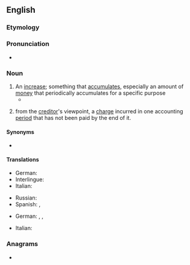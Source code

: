 ==English==

===Etymology===
{{suffix|en|accrue|al}}

===Pronunciation===
* {{IPA|en|/əˈkɹuːəl/}}

===Noun===
{{wikipedia}}
{{en-noun}}

# An [[increase]]; something that [[accumulate]]s, especially an amount of [[money]] that periodically accumulates for a specific purpose
#* {{quote-book|en|1985|Medury Bhaskara Rao|Foreign Collaboration Agreements: Some Issues: an Intensive Study of Income-tax, Foreign Exchange & Other Related Problems||104|The finding out of the source '''accrual''' or arisal of income is not material as the incidence of charge is dependent on the place of '''accrual''' or arisal of income.|url=https://books.google.com/books?id=uLMcAAAAMAAJ&q=%22arisal%22&dq=%22arisal%22&hl=en&sa=X&ved=0ahUKEwiEsemS1avjAhWEw1QKHbwkCW4Q6AEIWTAJ}}
# {{lb|en|accounting}} from the [[creditor]]'s viewpoint, a [[charge]] incurred in one accounting [[period]] that has not been paid by the end of it.

====Synonyms====
* {{l|en|arisal}}

====Translations====
{{trans-top|an increase}}
* German: {{t+|de|Zuwachs|m}}
* Interlingue: {{t|ie|acrescement}}
* Italian: {{t+|it|accumulo|m}}
{{trans-mid}}
* Russian: {{t+|ru|накопле́ние}}
* Spanish: {{t+|es|incremento|m}}, {{t+|es|acumulación|f}}
{{trans-bottom}}

{{trans-top|an accounting charge}}
* German: {{t|de|abgegrenzte Schulden|f}}, {{t|de|Abgrenzungsposten|m}}, {{t|de|Rechnungsabgrenzungsposten|m}}
{{trans-mid}}
* Italian: {{t+|it|rateo|m}}
{{trans-bottom}}

===Anagrams===
* {{anagrams|en|a=aacclru|caracul}}